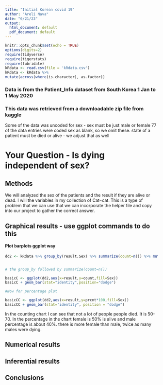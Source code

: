 ```yaml
---
title: "Initial Korean covid 19"
author: "Areli Nava"
date: "6/21/23"
output:
  html_document: default
  pdf_document: default
---
```


```r
knitr::opts_chunk$set(echo = TRUE)
options(digits=2)
require(tidyverse)
require(tigerstats)
require(lubridate)
kRdata <- read.csv(file = 'kRdata.csv')
kRdata <- kRdata %>%
mutate(across(where(is.character), as.factor))

```
### Data is from the Patient_Info dataset from South Korea 1 Jan to 1 May 2020
### This data was retrieved from a downloadable zip file from kaggle

Some of the data was uncoded for sex - sex must be just male or female
77 of the data entries were coded sex  as blank, so we omit these.
state of a patient must be died or alive - we adjust that as well   


  
# Your Question - Is dying independent of sex?

## Methods

We will analyzed the sex of the patients and the result if they are alive or dead. I will the variables in my collection of Cat~cat. This is a type of problem that we can use that we can incorporate the helper file and copy into our project to gather the correct answer.








## Graphical results - use ggplot commands to do this  

#### Plot barplots ggplot way
```r
dd2 <- kRdata %>% group_by(result,Sex) %>% summarize(count=n()) %>% mutate(prcnt=count/sum(count))


# the group_by followed by summarize(count=n())

basicC <- ggplot(dd2,aes(x=result,y=count,fill=Sex))
basicC + geom_bar(stat="identity",position="dodge")

#Now for percentage plot

basicCC <- ggplot(dd2,aes(x=result,y=prcnt*100,fill=Sex)) 
basicCC + geom_bar(stat="identity", position = "dodge")
```


In the counting chart I can see that not a lot of people people died. It is 50-70. In the percentage in the chart female is 50% is alive and male percentage is about 40%. there is more female than male, twice as many males were dying.


  
## Numerical results


## Inferential results 




## Conclusions

